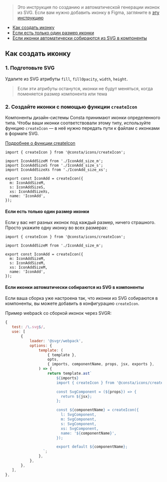 > Это инструкция по созданию и автоматической генерации иконок из SVG. Если вам нужно добавить иконку в Figma, загляните в [эту инструкцию](##LIBS.LIB.STAND.TAB/lib:icons/stand:docs-addicons/tab:design)

- [Как создать иконку](#как-создать-иконку)
- [Если есть только один размер иконки](#если-есть-только-один-размер-иконки)
- [Если иконки автоматически собираются из SVG в компоненты](#если-иконки-автоматически-собираются-из-SVG-в-компоненты)

## Как создать иконку

### 1. Подготовьте SVG

Удалите из SVG атрибуты `fill`, `fillOpacity`, `width`, `height`.

> Если эти атрибуты останутся, иконки не будут меняться, когда поменяется размер компонента или тема

### 2. Создайте иконки с помощью функции `createIcon`

Компоненты дизайн-системы Consta принимают иконки определенного типа.
Чтобы ваши иконки соответствовали этому типу,
используйте функцию `createIcon` —
в неё нужно передать пути к файлам с иконками в формате SVG.

[Подробнее о функции createIcon](##LIBS.LIB.STAND.TAB/lib:icons/tab:dev/stand:icons-createicon-stable)

```tsx
import { createIcon } from '@consta/icons/createIcon';

import IconAddSizeM from './IconAdd_size_m';
import IconAddSizeS from './IconAdd_size_s';
import IconAddSizeXs from './IconAdd_size_xs';

export const IconAdd = createIcon({
  m: IconAddSizeM,
  s: IconAddSizeS,
  xs: IconAddSizeXs,
  name: 'IconAdd',
});
```

#### Если есть только один размер иконки

Если у вас нет разных иконок под каждый размер, ничего страшного.
Просто укажите одну иконку во всех размерах:

```tsx
import { createIcon } from '@consta/icons/createIcon';

import IconAddSizeM from './IconAdd_size_m';

export const IconAdd = createIcon({
  m: IconAddSizeM,
  s: IconAddSizeM,
  xs: IconAddSizeM,
  name: 'IconAdd',
});
```

#### Если иконки автоматически собираются из SVG в компоненты

Если ваша сборка уже настроена так, что иконки из SVG собираются в компоненты,
вы можете добавить в конфигурацию `createIcon`.

Пример webpack со сборкой иконок через SVGR:

```jsx
{
   test: /\.svg$/,
   use: [
       {
           loader: '@svgr/webpack',
           options: {
               template: (
                   { template },
                   opts,
                   { imports, componentName, props, jsx, exports },
               ) => {
                   return template.ast`
                       ${imports}
                       import { createIcon } from '@consta/icons/createIcon';

                       const SvgComponent = (${props}) => {
                         return ${jsx};
                       };

                       const ${componentName} = createIcon({
                         l: SvgComponent,
                         m: SvgComponent,
                         s: SvgComponent,
                         xs: SvgComponent,
                         name: '${componentName}',
                       });

                       export default ${componentName};
                 `;
               },
           },
       },
   ],
},
```
